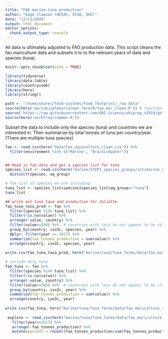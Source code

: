 ```yaml
---
title: "FAO marine tuna production"
author: "Gage Clawson (NCEAS, UCSB, OHI)"
date: "12/11/2020"
output: html_document
editor_options: 
  chunk_output_type: console
---
```


All data is ultimately adjusted to FAO production data.  This script cleans the fao mariculture data and subsets it to to the relevant years of data and species (tuna).

```r
knitr::opts_chunk$set(echo = TRUE)
```

```r

library(tidyverse)
library(data.table)
library(countrycode)
library(here)
library(stringr)

path <- "/home/shares/food-systems/Food_footprint/_raw_data"
source(here('marine/salmon/salmon_farm/R/fao_mar_clean.R')) # functions specific to mariculture dealing with compound countries
source('https://raw.githubusercontent.com/OHI-Science/ohiprep_v2019/gh-pages/workflow/R/fao_fxn.R') # function for cleaning FAO files
source(here('workflow/common.R'))

```

Subset the data to include only the species (tuna) and countries we are interested in. Then summarize by total tonnes of tuna per country/year. (There are multiple tuna species)

```r

fao <- read.csv(here("data/fao_aquaculture_clean.csv")) %>%
  filter(environment %in% c("Marine", "Brackishwater"))


## Read in fao data and get a species list for tuna
species_list <- read.csv(here("marine/STEP1_species_groups/int/marine_groups.csv"))  %>%
  distinct(species, aq_group)

# the list of species we are including
tuna_list <- species_list$species[species_list$aq_group=="tuna"]
tuna_list

## write out tuna taxa and production for Juliette
fao_tuna_taxa_prod <- fao %>%
  filter(species %in% tuna_list) %>%  
  filter(!is.na(value)) %>%
  arrange(-value, country) %>%
  filter(value>=500) %>%  # countries with less do not appear to be stable producers at this point
  group_by(country, iso3c, species, year) %>%
  dplyr::filter(year == 2017) %>%
  summarize(fao_tonnes_production = sum(value)) %>%
  arrange(country, iso3c, species, year)
  
write.csv(fao_tuna_taxa_prod, here("marine/tuna/tuna_farms/data/fao_mariculture_tuna_taxa_production.csv"), row.names=FALSE)

# include only tuna
fao_tuna <- fao %>%
  filter(species %in% tuna_list) %>%  
  filter(!is.na(value)) %>%
  arrange(-value, country) %>%
  filter(value>=500) %>%  # countries with less do not appear to be stable producers at this point
  group_by(country, iso3c, year) %>%
  summarize(fao_tonnes_production = sum(value)) %>%
  arrange(country, iso3c, year) 
 
write.csv(fao_tuna, here("marine/tuna/tuna_farms/data/fao_mariculture_tuna.csv"), row.names=FALSE)
        
 explore <- read_csv(here("marine/tuna/tuna_farms/data/fao_mariculture_tuna.csv")) %>%
   filter(year==2017) %>%
   arrange(-fao_tonnes_production) %>%
   mutate(percent = round((fao_tonnes_production/sum(fao_tonnes_production))*100, 2))
```

